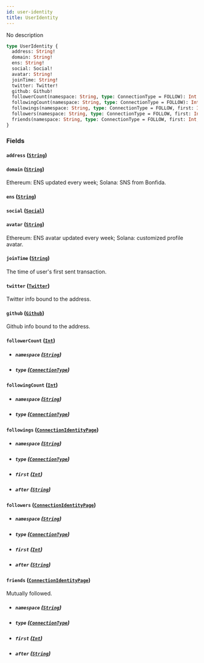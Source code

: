 ```yaml
---
id: user-identity
title: UserIdentity
---
```


No description

```graphql
type UserIdentity {
  address: String!
  domain: String!
  ens: String!
  social: Social!
  avatar: String!
  joinTime: String!
  twitter: Twitter!
  github: Github!
  followerCount(namespace: String, type: ConnectionType = FOLLOW): Int!
  followingCount(namespace: String, type: ConnectionType = FOLLOW): Int!
  followings(namespace: String, type: ConnectionType = FOLLOW, first: Int, after: String): ConnectionIdentityPage!
  followers(namespace: String, type: ConnectionType = FOLLOW, first: Int, after: String): ConnectionIdentityPage!
  friends(namespace: String, type: ConnectionType = FOLLOW, first: Int, after: String): ConnectionIdentityPage!
}
```

### Fields

#### `address` ([`String`](/V1/cyberconnect-api/reference/scalars/string))

#### `domain` ([`String`](/V1/cyberconnect-api/reference/scalars/string))

Ethereum: ENS updated every week; Solana: SNS from Bonfida.

#### `ens` ([`String`](/V1/cyberconnect-api/reference/scalars/string))

#### `social` ([`Social`](/cyberconnect-api/reference/objects/social))

#### `avatar` ([`String`](/V1/cyberconnect-api/reference/scalars/string))

Ethereum: ENS avatar updated every week; Solana: customized profile avatar.

#### `joinTime` ([`String`](/V1/cyberconnect-api/reference/scalars/string))

The time of user's first sent transaction.

#### `twitter` ([`Twitter`](/cyberconnect-api/reference/objects/twitter))

Twitter info bound to the address.

#### `github` ([`Github`](/cyberconnect-api/reference/objects/github))

Github info bound to the address.

#### `followerCount` ([`Int`](/V1/cyberconnect-api/reference/scalars/int))

- ##### `namespace` ([`String`](/V1/cyberconnect-api/reference/scalars/string))

- ##### `type` ([`ConnectionType`](/V1/cyberconnect-api/reference/enums/connection-type))

#### `followingCount` ([`Int`](/V1/cyberconnect-api/reference/scalars/int))

- ##### `namespace` ([`String`](/V1/cyberconnect-api/reference/scalars/string))

- ##### `type` ([`ConnectionType`](/V1/cyberconnect-api/reference/enums/connection-type))

#### `followings` ([`ConnectionIdentityPage`](/cyberconnect-api/reference/objects/connection-identity-page))

- ##### `namespace` ([`String`](/V1/cyberconnect-api/reference/scalars/string))

- ##### `type` ([`ConnectionType`](/V1/cyberconnect-api/reference/enums/connection-type))

- ##### `first` ([`Int`](/V1/cyberconnect-api/reference/scalars/int))

- ##### `after` ([`String`](/V1/cyberconnect-api/reference/scalars/string))

#### `followers` ([`ConnectionIdentityPage`](/cyberconnect-api/reference/objects/connection-identity-page))

- ##### `namespace` ([`String`](/V1/cyberconnect-api/reference/scalars/string))

- ##### `type` ([`ConnectionType`](/V1/cyberconnect-api/reference/enums/connection-type))

- ##### `first` ([`Int`](/V1/cyberconnect-api/reference/scalars/int))

- ##### `after` ([`String`](/V1/cyberconnect-api/reference/scalars/string))

#### `friends` ([`ConnectionIdentityPage`](/cyberconnect-api/reference/objects/connection-identity-page))

Mutually followed.

- ##### `namespace` ([`String`](/V1/cyberconnect-api/reference/scalars/string))

- ##### `type` ([`ConnectionType`](/V1/cyberconnect-api/reference/enums/connection-type))

- ##### `first` ([`Int`](/V1/cyberconnect-api/reference/scalars/int))

- ##### `after` ([`String`](/V1/cyberconnect-api/reference/scalars/string))
